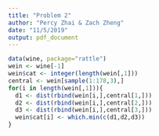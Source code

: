 ```yaml
---
title: "Problem 2"
author: "Percy Zhai & Zach Zheng"
date: "11/5/2019"
output: pdf_document
---
```


```r
data(wine, package="rattle")
wein <- wine[-1]
wein$cat <- integer(length(wein[,1]))
central <- wein[sample(1:178,3),]
for(i in length(wein[,1])){
  d1 <- dist(rbind(wein[i,],central[1,]))
  d2 <- dist(rbind(wein[i,],central[2,]))
  d3 <- dist(rbind(wein[i,],central[3,]))
  wein$cat[i] <- which.min(c(d1,d2,d3))
}
```


